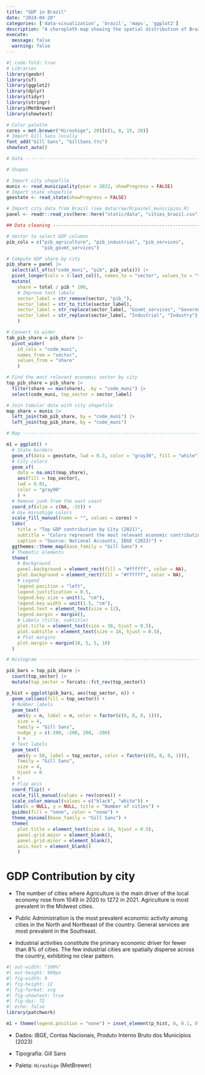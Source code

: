 ```yaml
---
title: "GDP in Brazil"
date: "2024-04-20"
categories: ['data-visualization', 'brazil', 'maps', 'ggplot2']
description: "A choropleth map showing the spatial distribution of Brazilian GDP by city. Colors represent the economic sector with the highest share of contribution to total city GDP. Data comes from the most recent National Accounts data from IBGE (2023)."
execute: 
  message: false
  warning: false
---
```


```r
#| code-fold: true
# Libraries
library(geobr)
library(sf)
library(ggplot2)
library(dplyr)
library(tidyr)
library(stringr)
library(MetBrewer)
library(showtext)

# Color palette
cores = met.brewer("Hiroshige", 20)[c(1, 8, 15, 20)]
# Import Gill Sans locally
font_add("Gill Sans", "GillSans.ttc")
showtext_auto()

# Data ------------------------------------------------------------------

# Shapes

# Import city shapefile
munis <- read_municipality(year = 2022, showProgress = FALSE)
# Import state shapefile
geostate <- read_state(showProgress = FALSE)

# Import city data from Brazil (see data/raw/R/painel_municipios.R)
panel <- readr::read_csv(here::here("static/data", "cities_brazil.csv"))

## Data cleaning --------------------------------------------------------

# Vector to select GDP columns
pib_cols = c("pib_agriculture", "pib_industrial", "pib_services",
             "pib_govmt_services")

# Compute GDP share by city
pib_share = panel |> 
  select(all_of(c("code_muni", "pib", pib_cols))) |> 
  pivot_longer(cols = 3:last_col(), names_to = "sector", values_to = "total") |> 
  mutate(
    share = total / pib * 100,
    # Improve text labels
    sector_label = str_remove(sector, "pib_"),
    sector_label = str_to_title(sector_label),
    sector_label = str_replace(sector_label, "Govmt_services", "Government"),
    sector_label = str_replace(sector_label, "Industrial", "Industry")
    )

# Convert to wider
tab_pib_share = pib_share |> 
  pivot_wider(
    id_cols = "code_muni",
    names_from = "sector",
    values_from = "share"
    )

# Find the most relevant economic sector by city
top_pib_share = pib_share |> 
  filter(share == max(share), .by = "code_muni") |> 
  select(code_muni, top_sector = sector_label)

# Join tabular data with city shapefile
map_share = munis |> 
  left_join(tab_pib_share, by = "code_muni") |> 
  left_join(top_pib_share, by = "code_muni")

# Map -------------------------------------------------------------------

m1 = ggplot() +
  # State borders
  geom_sf(data = geostate, lwd = 0.3, color = "gray30", fill = "white") +
  # City colors
  geom_sf(
    data = na.omit(map_share),
    aes(fill = top_sector),
    lwd = 0.01,
    color = "gray90"
    ) +
  # Remove junk from the east coast
  coord_sf(xlim = c(NA, -35)) +
  # Use Hiroshige colors
  scale_fill_manual(name = "", values = cores) +
  labs(
    title = "Top GDP contribution by City (2021)",
    subtitle = "Colors represent the most relevant economic contributing group in each city",
    caption = "Source: National Accounts, IBGE (2023)") +
  ggthemes::theme_map(base_family = "Gill Sans") +
  # Thematic elements
  theme(
    # Background
    panel.background = element_rect(fill = "#ffffff", color = NA),
    plot.background = element_rect(fill = "#ffffff", color = NA),
    # Legend
    legend.position = "left",
    legend.justification = 0.5,
    legend.key.size = unit(1, "cm"),
    legend.key.width = unit(1.5, "cm"),
    legend.text = element_text(size = 12),
    legend.margin = margin(),
    # Labels (title, subtitle)
    plot.title = element_text(size = 38, hjust = 0.5),
    plot.subtitle = element_text(size = 14, hjust = 0.5),
    # Plot margins
    plot.margin = margin(10, 5, 5, 10)
  )

# Histogram -------------------------------------------------------------

pib_bars = top_pib_share |> 
  count(top_sector) |> 
  mutate(top_sector = forcats::fct_rev(top_sector))

p_hist = ggplot(pib_bars, aes(top_sector, n)) +
  geom_col(aes(fill = top_sector)) +
  # Number labels
  geom_text(
    aes(y = n, label = n, color = factor(c(0, 0, 0, 1))),
    size = 4,
    family = "Gill Sans",
    nudge_y = c(-200, -200, 200, -200)
    ) +
  # Text labels
  geom_text(
    aes(y = 50, label = top_sector, color = factor(c(0, 0, 0, 1))),
    family = "Gill Sans",
    size = 4,
    hjust = 0
  ) +
  # Flip axis
  coord_flip() +
  scale_fill_manual(values = rev(cores)) +
  scale_color_manual(values = c("black", "white")) +
  labs(x = NULL, y = NULL, title = "Number of cities") +
  guides(fill = "none", color = "none") +
  theme_minimal(base_family = "Gill Sans") +
  theme(
    plot.title = element_text(size = 14, hjust = 0.5),
    panel.grid.major = element_blank(),
    panel.grid.minor = element_blank(),
    axis.text = element_blank()
    )
```

# GDP Contribution by city

-   The number of cities where Agriculture is the main driver of the local economy rose from 1049 in 2020 to 1272 in 2021. Agriculture is most prevalent in the Midwest cities.

-   Public Administration is the most prevalent economic activity among cities in the North and Northeast of the country. General services are most prevalent in the Southeast.

-   Industrial activities constitute the primary economic driver for fewer than 8% of cities. The few industrial cities are spatially disperse across the country, exhibiting no clear pattern.

```r
#| out-width: "100%"
#| out-height: 900px
#| fig-width: 9
#| fig-height: 12
#| fig-format: svg
#| fig-showtext: true
#| fig-dpi: 72
#| echo: false
library(patchwork)

m1 + theme(legend.position = "none") + inset_element(p_hist, 0, 0.1, 0.4, 0.4)
```

-   Dados: IBGE, Contas Nacionais, Produto Interno Bruto dos Municípios (2023)

-   Tipografia: Gill Sans

-   Paleta: `Hiroshige` (MetBrewer)
